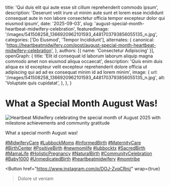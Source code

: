 
  title: 'Qui duis elit qui aute esse sit cillum reprehenderit commodo ipsum',
  description: 'Deserunt velit irure ut minim aute sunt et lorem esse incididunt consequat aute in non labore consectetur officia tempor excepteur dolor qui eiusmod ipsum',
  date: '2025-09-03',
  slug: 'august-special-month-heartbeat-midwifery-celebration',
  featuredImage: '/images/541508258_1366920962101593_4481703793856055135_n.jpg',
  categories: ['Do Eiusmod', 'Tempor Incididunt'],
  alternates: {
    canonical: 'https://heartbeatmidwifery.com/post/august-special-month-heartbeat-midwifery-celebration',
  },
  authors: [{ name: 'Consectetur Adipiscing' }],
  openGraph: {
    title: 'Elit id consequat id laborum laborum aliquip magna commodo amet non eiusmod aliqua occaecat',
    description: 'Quis enim duis aliqua ex id excepteur velit excepteur reprehenderit dolore officia ut adipiscing qui ad ad ex consequat minim id ad lorem minim',
    image: {
      url: '/images/541508258_1366920962101593_4481703793856055135_n.jpg',
      alt: 'Voluptate quis cupidatat',
    },
  },
}

# What a Special Month August Was!

<Image
  src="/images/541508258_1366920962101593_4481703793856055135_n.jpg"
  size="large"
  wrap={true}
  alt="Heartbeat Midwifery celebrating the special month of August 2025 with milestone achievements and community gratitude"
/>

What a special month August was!

[#MidwiferyCare](https://www.instagram.com/explore/tags/midwiferycare/) [#LubbockMoms](https://www.instagram.com/explore/tags/lubbockmoms/) [#InformedBirth](https://www.instagram.com/explore/tags/informedbirth/) [#MaternityCare](https://www.instagram.com/explore/tags/maternitycare/) [#BirthCenter](https://www.instagram.com/explore/tags/birthcenter/) [#PositiveBirth](https://www.instagram.com/explore/tags/positivebirth/) [#newmomlife](https://www.instagram.com/explore/tags/newmomlife/) [#lubbocktx](https://www.instagram.com/explore/tags/lubbocktx/) [#SacredBirth](https://www.instagram.com/explore/tags/sacredbirth/) [#MamaLife](https://www.instagram.com/explore/tags/mamalife/) [#HolisticPregnancy](https://www.instagram.com/explore/tags/holisticpregnancy/) [#NaturalBirth](https://www.instagram.com/explore/tags/naturalbirth/) [#CommunityCelebration](https://www.instagram.com/explore/tags/communitycelebration/) [#Baby1000](https://www.instagram.com/explore/tags/baby1000/) [#UnmedicatedBirth](https://www.instagram.com/explore/tags/unmedicatedbirth/) [#heartbeatmidwifery](https://www.instagram.com/explore/tags/heartbeatmidwifery/) [#momtribe](https://www.instagram.com/explore/tags/momtribe/)

<Button
  href="https://www.instagram.com/p/DOJ-ZvqCRni/"
  wrap={true}
>Dolore ut veniam</Button>
